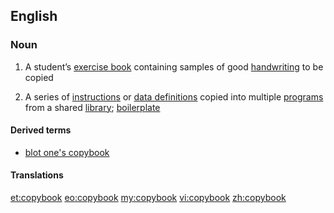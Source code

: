 ==English==

===Noun===
{{wikipedia}}
{{en-noun}}

# A student’s [[exercise book]] containing samples of good [[handwriting]] to be copied
# {{context|computing|lang=en}} A series of [[instruction]]s or [[data definition]]s copied into multiple [[program]]s from a shared [[library]]; [[boilerplate]]

====Derived terms====
* [[blot one's copybook]]

====Translations====
{{trans-see|student's exercise book|exercise book}}

[[et:copybook]]
[[eo:copybook]]
[[my:copybook]]
[[vi:copybook]]
[[zh:copybook]]